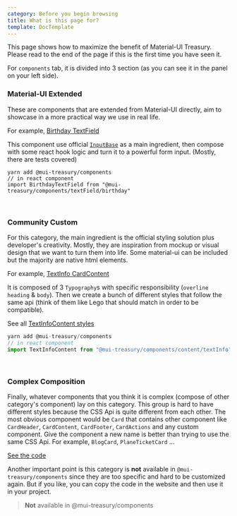```yaml
---
category: Before you begin browsing
title: What is this page for?
template: DocTemplate
---
```


This page shows how to maximize the benefit of Material-UI Treasury. Please read to the end of the page if this is the
first time you have seen it.

For `components` tab, it is divided into 3 section (as you can see it in the panel on your left side).

### Material-UI Extended

These are components that are extended from Material-UI directly, aim to showcase in a more practical way we use in real life.

For example, [Birthday TextField](/components/text-field/birthday)


<SimpleShowcase>
    <Inline>
        <Birthday label="Date of birth">
            <Birthday.Day
                placeholder={'DD'}
                name={'birthday.day'}
                nextFocus={'birthday.month'}
            />
            <Birthday.Separator />
            <Birthday.Month
                placeholder={'MM'}
                name={'birthday.month'}
                nextFocus={'birthday.year'}
            />
            <Birthday.Separator />
            <Birthday.Year placeholder={'YYYY'} name={'birthday.year'} />
        </Birthday>
    </Inline>
</SimpleShowcase>

This component use official [`InputBase`](https://material-ui.com/api/input-base/#inputbase-api) as a main ingredient,
then compose with some react hook logic and turn it to a powerful form input. (Mostly, there are tests covered)

```
yarn add @mui-treasury/components
// in react component
import BirthdayTextField from "@mui-treasury/components/textField/birthday"
```

<br />

### Community Custom

For this category, the main ingredient is the official styling solution plus developer's creativity. Mostly, they are
inspiration from mockup or visual design that we want to turn them into life. Some material-ui can be included but the
majority are native html elements.

For example, [TextInfo CardContent](/components/card-content/text-info)


<SimpleShowcase>
    <Inline>
        <TextInfoContent
          overline={'March 20, 2019'}
          heading={'Nature Around Us'}
          body={
            'We are going to learn different kinds of species in nature that live together to form amazing environment.'
          }
        />
    </Inline>
</SimpleShowcase>

It is composed of 3 `Typography`s with specific responsibility (`overline` `heading` & `body`). Then we create a bunch of
different styles that follow the same api (think of them like Lego that should match in order to be compatible).

See all [TextInfoContent styles](/styles/card-content/text-info)

```js
yarn add @mui-treasury/components
// in react component
import TextInfoContent from "@mui-treasury/components/content/textInfo"
```

<br />

### Complex Composition

Finally, whatever components that you think it is complex (compose of other category's component) lay on this category.
This group is hard to have different styles because the CSS Api is quite different from each other. The most obvious component
would be `Card` that contains other component like `CardHeader`, `CardContent`, `CardFooter`, `CardActions` and any custom
component. Give the component a new name is better than trying to use the same CSS Api. For example, `BlogCard`, `PlaneTicketCard`
...


<SimpleShowcase bgcolor="#003399">
    <PlaneTicketCardDemo />
</SimpleShowcase>

[See the code](/components/card#Plane%20Ticket)

Another important point is this category is **not** available in `@mui-treasury/components` since they are too specific and hard
to be customized again. But if you like, you can copy the code in the website and then use it in your project.

> **Not** available in @mui-treasury/components
